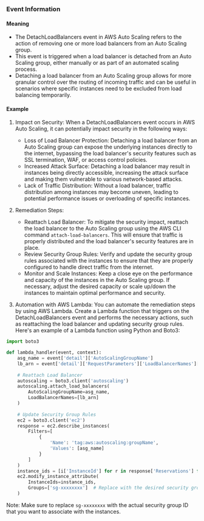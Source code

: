 
### Event Information

#### Meaning

- The DetachLoadBalancers event in AWS Auto Scaling refers to the action of removing one or more load balancers from an Auto Scaling group.
- This event is triggered when a load balancer is detached from an Auto Scaling group, either manually or as part of an automated scaling process.
- Detaching a load balancer from an Auto Scaling group allows for more granular control over the routing of incoming traffic and can be useful in scenarios where specific instances need to be excluded from load balancing temporarily.

#### Example

1. Impact on Security: When a DetachLoadBalancers event occurs in AWS Auto Scaling, it can potentially impact security in the following ways:
   - Loss of Load Balancer Protection: Detaching a load balancer from an Auto Scaling group can expose the underlying instances directly to the internet, bypassing the load balancer's security features such as SSL termination, WAF, or access control policies.
   - Increased Attack Surface: Detaching a load balancer may result in instances being directly accessible, increasing the attack surface and making them vulnerable to various network-based attacks.
   - Lack of Traffic Distribution: Without a load balancer, traffic distribution among instances may become uneven, leading to potential performance issues or overloading of specific instances.

2. Remediation Steps:
   - Reattach Load Balancer: To mitigate the security impact, reattach the load balancer to the Auto Scaling group using the AWS CLI command `attach-load-balancers`. This will ensure that traffic is properly distributed and the load balancer's security features are in place.
   - Review Security Group Rules: Verify and update the security group rules associated with the instances to ensure that they are properly configured to handle direct traffic from the internet.
   - Monitor and Scale Instances: Keep a close eye on the performance and capacity of the instances in the Auto Scaling group. If necessary, adjust the desired capacity or scale up/down the instances to maintain optimal performance and security.

3. Automation with AWS Lambda: You can automate the remediation steps by using AWS Lambda. Create a Lambda function that triggers on the DetachLoadBalancers event and performs the necessary actions, such as reattaching the load balancer and updating security group rules. Here's an example of a Lambda function using Python and Boto3:

```python
import boto3

def lambda_handler(event, context):
    asg_name = event['detail']['AutoScalingGroupName']
    lb_arn = event['detail']['RequestParameters']['LoadBalancerNames'][0]
    
    # Reattach Load Balancer
    autoscaling = boto3.client('autoscaling')
    autoscaling.attach_load_balancers(
        AutoScalingGroupName=asg_name,
        LoadBalancerNames=[lb_arn]
    )
    
    # Update Security Group Rules
    ec2 = boto3.client('ec2')
    response = ec2.describe_instances(
        Filters=[
            {
                'Name': 'tag:aws:autoscaling:groupName',
                'Values': [asg_name]
            }
        ]
    )
    instance_ids = [i['InstanceId'] for r in response['Reservations'] for i in r['Instances']]
    ec2.modify_instance_attribute(
        InstanceIds=instance_ids,
        Groups=['sg-xxxxxxxx']  # Replace with the desired security group ID
    )
```

Note: Make sure to replace `sg-xxxxxxxx` with the actual security group ID that you want to associate with the instances.

